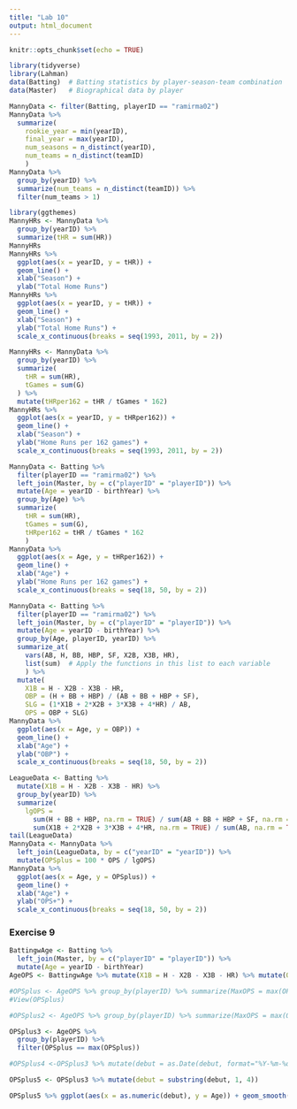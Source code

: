 ```yaml
---
title: "Lab 10"
output: html_document
---
```


```r
knitr::opts_chunk$set(echo = TRUE)
```

```r
library(tidyverse)
library(Lahman)
data(Batting)  # Batting statistics by player-season-team combination
data(Master)   # Biographical data by player
```

```r
MannyData <- filter(Batting, playerID == "ramirma02")
MannyData %>% 
  summarize(
    rookie_year = min(yearID), 
    final_year = max(yearID),
    num_seasons = n_distinct(yearID),
    num_teams = n_distinct(teamID)
    )
MannyData %>%
  group_by(yearID) %>%
  summarize(num_teams = n_distinct(teamID)) %>%
  filter(num_teams > 1)
```

```r
library(ggthemes)
MannyHRs <- MannyData %>% 
  group_by(yearID) %>%
  summarize(tHR = sum(HR))
MannyHRs
MannyHRs %>%
  ggplot(aes(x = yearID, y = tHR)) +
  geom_line() +
  xlab("Season") +
  ylab("Total Home Runs")
MannyHRs %>%
  ggplot(aes(x = yearID, y = tHR)) +
  geom_line() +
  xlab("Season") +
  ylab("Total Home Runs") +
  scale_x_continuous(breaks = seq(1993, 2011, by = 2))
```

```r
MannyHRs <- MannyData %>%
  group_by(yearID) %>%
  summarize(
    tHR = sum(HR),
    tGames = sum(G)
  ) %>%
  mutate(tHRper162 = tHR / tGames * 162)
MannyHRs %>%
  ggplot(aes(x = yearID, y = tHRper162)) +
  geom_line() +
  xlab("Season") +
  ylab("Home Runs per 162 games") +
  scale_x_continuous(breaks = seq(1993, 2011, by = 2))
```

```r
MannyData <- Batting %>%
  filter(playerID == "ramirma02") %>%
  left_join(Master, by = c("playerID" = "playerID")) %>%
  mutate(Age = yearID - birthYear) %>%
  group_by(Age) %>%
  summarize(
    tHR = sum(HR),
    tGames = sum(G),
    tHRper162 = tHR / tGames * 162
    )
MannyData %>%
  ggplot(aes(x = Age, y = tHRper162)) +
  geom_line() +
  xlab("Age") +
  ylab("Home Runs per 162 games") +
  scale_x_continuous(breaks = seq(18, 50, by = 2))
```

```r
MannyData <- Batting %>%
  filter(playerID == "ramirma02") %>%
  left_join(Master, by = c("playerID" = "playerID")) %>%
  mutate(Age = yearID - birthYear) %>%
  group_by(Age, playerID, yearID) %>%
  summarize_at(
    vars(AB, H, BB, HBP, SF, X2B, X3B, HR),
    list(sum)  # Apply the functions in this list to each variable
    ) %>%
  mutate(
    X1B = H - X2B - X3B - HR,
    OBP = (H + BB + HBP) / (AB + BB + HBP + SF),
    SLG = (1*X1B + 2*X2B + 3*X3B + 4*HR) / AB,
    OPS = OBP + SLG)
MannyData %>%
  ggplot(aes(x = Age, y = OBP)) +
  geom_line() +
  xlab("Age") +
  ylab("OBP") +
  scale_x_continuous(breaks = seq(18, 50, by = 2))
```

```r
LeagueData <- Batting %>%
  mutate(X1B = H - X2B - X3B - HR) %>%
  group_by(yearID) %>%
  summarize(
    lgOPS = 
      sum(H + BB + HBP, na.rm = TRUE) / sum(AB + BB + HBP + SF, na.rm = TRUE) +
      sum(X1B + 2*X2B + 3*X3B + 4*HR, na.rm = TRUE) / sum(AB, na.rm = TRUE))
tail(LeagueData)
MannyData <- MannyData %>%
  left_join(LeagueData, by = c("yearID" = "yearID")) %>%
  mutate(OPSplus = 100 * OPS / lgOPS)
MannyData %>%
  ggplot(aes(x = Age, y = OPSplus)) +
  geom_line() +
  xlab("Age") +
  ylab("OPS+") +
  scale_x_continuous(breaks = seq(18, 50, by = 2))
```

### Exercise 9

```r
BattingwAge <- Batting %>%
  left_join(Master, by = c("playerID" = "playerID")) %>%
  mutate(Age = yearID - birthYear)
AgeOPS <- BattingwAge %>% mutate(X1B = H - X2B - X3B - HR) %>% mutate(OBP = (H + BB + HBP) / (AB + BB + HBP + SF)) %>% mutate(SLG = (1*X1B + 2*X2B + 3*X3B + 4*HR) / AB) %>% mutate(OPS = OBP + SLG) %>% mutate(lgOPS = sum(H + BB + HBP, na.rm = TRUE) / sum(AB + BB + HBP + SF, na.rm = TRUE) + sum(X1B + 2*X2B + 3*X3B + 4*HR, na.rm = TRUE) / sum(AB, na.rm = TRUE)) %>% mutate(OPSplus = 100*OPS/lgOPS)
```

```r
#OPSplus <- AgeOPS %>% group_by(playerID) %>% summarize(MaxOPS = max(OPS))
#View(OPSplus)

#OPSplus2 <- AgeOPS %>% group_by(playerID) %>% summarize(MaxOPS = max(OPSplus), peak_age = Age[which.max(OPSplus)])

OPSplus3 <- AgeOPS %>% 
  group_by(playerID) %>%
  filter(OPSplus == max(OPSplus))

#OPSplus4 <-OPSplus3 %>% mutate(debut = as.Date(debut, format="%Y-%m-%d"), "%Y")

OPSplus5 <- OPSplus3 %>% mutate(debut = substring(debut, 1, 4))

OPSplus5 %>% ggplot(aes(x = as.numeric(debut), y = Age)) + geom_smooth(method = loess) + xlab("Debut Year") + ylab("Peak Age") + ggtitle("Debut Year vs. Peak Season")
```